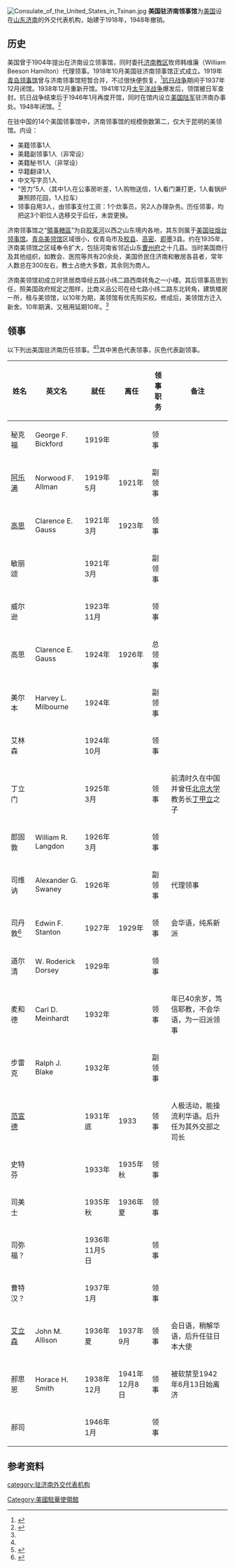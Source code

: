 [[File:Consulate_of_the_United_States_in_Tsinan.jpg|thumb]]
'''美国驻济南领事馆'''为[[美国|美国]]设在[[山东|山东]][[济南|济南]]的外交代表机构，始建于1918年，1948年撤销。

== 历史 ==
美国曾于1904年提出在济南设立领事馆，同时委托[[济南教区|济南教区]]牧师韩维廉（William Beeson Hamilton）代理领事。1918年10月美国驻济南领事馆正式成立。1919年[[美国驻青岛领事馆|青岛领事馆]]曾与济南领事馆短暂合并，不过很快便恢复。<ref>{{cite web|url=http://www.infobase.gov.cn/bin/mse.exe?seachword=&K=a&A=13&rec=69&run=13|title=第二辑 外国驻青岛领事机构|publisher=《山东省志》}}{{dead link|date=2018年1月 |bot=InternetArchiveBot |fix-attempted=yes }}</ref>[[抗日战争|抗日战争]]期间于1937年12月闭馆。1938年12月重新开馆。1941年12月[[太平洋战争|太平洋战争]]爆发后，领馆被日军查封。抗日战争结束后于1946年1月再度开馆，同时在馆内设立[[美国陆军|美国陆军]]驻济南办事处。1948年闭馆。<ref name="sd">{{cite web|url=http://sd.infobase.gov.cn/bin/mse.exe?seachword=&K=a&A=13&rec=70&run=13|title=第三辑 外国驻济南领事机构|publisher=《山东省志》}}{{dead link|date=2018年4月 |bot=InternetArchiveBot |fix-attempted=yes }}</ref>

在驻中国的14个美国领事馆中，济南领事馆的规模倒数第二，仅大于昆明的美领馆。内设：
*美籍领事1人
*美籍副领事1人（非常设）
*美籍秘书1人（非常设）
*华籍翻译1人
*中文写字员1人
*“苦力”5人（其中1人在公事房听差，1人购物送信，1人看门兼打更，1人看锅炉兼照顾花园，1人拉车）
*领事自用3人，由领事支付工资：1个炊事员，另2人办理杂务。历任领事，均把这3个职位人选移交于后任，未尝更换。

济南领事馆之“[[領事轄區|領事轄區]]”为自[[胶莱河|胶莱河]]以西之山东境内各地，其东则属于[[美国驻烟台领事馆|美国驻烟台领事馆]]。[[美国驻青岛总领事馆|青岛美领馆]]区域很小，仅青岛市及[[胶县|胶县]]、[[高密|高密]]、[[即墨|即墨]]3县。约在1935年，济南美领馆之区域奉令扩大，包括河南省邻近山东[[曹州府|曹州府]]之十几县。当时美国商行及其他组织，如教会、医院等共有20余处，美国侨民住济南和散居各县者，常年人数总在300左右，教士占绝大多数，其余则为商人。

济南美领馆初成立时赁居商埠经五路小纬二路西南转角之一小楼。其后领事高思到任，照美国政府规定之图样，比商义品公司在经七路小纬二路东北转角，建筑楼房一所，租与美领馆，以10年为期，美领馆有优先购买权。修成后，美领馆方迁入新舍。10年期满，又租用延期10年。<ref name="sd" />

== 领事 ==
以下列出美国驻济南历任领事。<ref name="sd" /><ref>{{cite web|url=http://politicalgraveyard.com/geo/ZZ/CH-consuls.html|title=U.S. consular officials in China|publisher=''The Political Graveyard''|access-date=2011-08-31|archive-date=2021-04-19|archive-url=https://web.archive.org/web/20210419220504/https://politicalgraveyard.com/geo/ZZ/CH-consuls.html|dead-url=no}}</ref>其中黑色代表领事，灰色代表副领事。

{| class="wikitable" 
|- 
! 姓名
! 英文名
! 就任
! 离任
! 领事职务
! 备注
|-
| 秘克福 || George F. Bickford || 1919年 || || 领事 ||
|- style="color:#777777"
| [[阿乐满|阿乐满]] || Norwood F. Allman || 1919年5月 || 1921年 || 副领事 ||
|-
| [[高思|高思]] || Clarence E. Gauss || 1921年3月 || 1923年 || 领事 ||
|- style="color:#777777"
| 敏丽颂 ||  || 1921年3月  || || 副领事 ||
|-
| 威尔逊 ||　|| 1923年11月 || || 领事 ||
|-
| 高思 || Clarence E. Gauss || 1924年 || 1926年 || 总领事 ||
|- style="color:#777777"
| 美尔本 || Harvey L. Milbourne || 1924年 || || 副领事 ||
|-
| 艾林森 || || 1924年10月 || || 领事 ||
|-
| 丁立门 || || 1925年3月 || || 领事 || 前清时久在中国并曾任[[北京大学|北京大学]]教务长[[丁甲立|丁甲立]]之子
|-
| 郎固敦 || William R. Langdon || 1926年3月 || || 领事 ||
|- style="color:#777777"
| 司维讷 || Alexander G. Swaney || 1926年 || || 副领事 || 代理领事
|-
| 司丹敦<ref name=”司丹敦”>{{Citation |title=美國公使照會為調派頭等參贊秀斯往德供職改派司丹敦為二等參贊事 |journal=美國駐華外交人員動態（二） |author=[[中華民國外交部|中華民國外交部]] |editor=中華民國外交部禮賓司 |publisher=[[國史館|國史館]] |date=1930-05-28 |page=31 |id=典藏號020-100400-0158 |url=https://ahonline.drnh.gov.tw/index.php?act=Display/image/1372430AOS=Fhj#4Dp5 |archiveurl=https://web.archive.org/web/20210403163309/https://ahonline.drnh.gov.tw/index.php?act=Display%2Fimage%2F1372430AOS%3DFhj#4Dp5 |archivedate=2021-04-03 |dead-url=no |accessdate=2021-04-03 }}</ref> || Edwin F. Stanton || 1927年 || 1929年 || 领事 || 会华语，纯系新派
|-
| 道尔清 || W. Roderick Dorsey || 1929年 || || 领事 ||
|-
| 麦和德 || Carl D. Meinhardt || 1932年 || || 领事 || 年已40余岁，笃信耶教，不会华语，为一旧派领事
|- style="color:#777777"
| 步雷克 || Ralph J. Blake || 1932年 || || 副领事 ||
|-
| [[范宣德|范宣德]]  || || 1931年底 || 1933 || 领事 || 人极活动，能操流利华语。后升任为其外交部之司长
|-
|史特芬 || || 1933年  || 1935年秋  || 领事 ||
|-
|司美士|| || 1935年秋  || 1936年夏  || 领事 ||
|-
| 司弥福？ || || 1936年11月5日 || || 领事 ||
|-
| 曹特汉？ || || 1937年1月 || || 领事 ||
|-
|[[艾立森|艾立森]] || John M. Allison || 1936年夏 || 1937年9月 || 领事 || 会日语，稍解华语，后升任驻日本大使
|-
| 郝思恩 || Horace H. Smith || 1938年12月 || 1941年12月8日 || 领事 || 被软禁至1942年6月13日始离济
|-
| 郝司 || || 1946年1月 || || 领事 ||
|}

== 参考资料 ==
{{Reflist}}

{{美国驻华使领馆}}
{{济南近代历史文化专题}}

[[Category:美國駐華使領館|Category:美國駐華使領館]]
[[category:驻济南外交代表机构|category:驻济南外交代表机构]]
